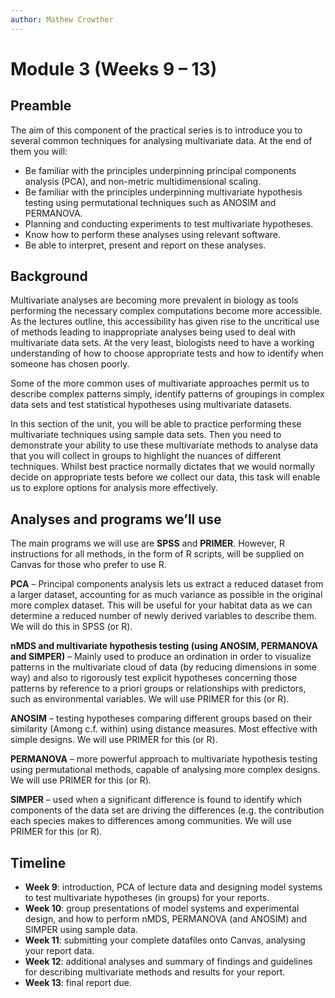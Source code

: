 ```yaml
---
author: Mathew Crowther
---
```

# **Module 3 (Weeks 9 -- 13)** {.unnumbered}

## Preamble
The aim of this component of the practical series is to introduce you to several common techniques for analysing multivariate data. At the end of them you will:

- Be familiar with the principles underpinning principal components analysis (PCA), and non-metric multidimensional scaling.
- Be familiar with the principles underpinning multivariate hypothesis testing using permutational techniques such as ANOSIM and PERMANOVA.
- Planning and conducting experiments to test multivariate hypotheses.
- Know how to perform these analyses using relevant software.
- Be able to interpret, present and report on these analyses. 

## Background 

Multivariate analyses are becoming more prevalent in biology as tools performing the necessary complex computations become more accessible. As the lectures outline, this accessibility has given rise to the uncritical use of methods leading to inappropriate analyses being used to deal with multivariate data sets. At the very least, biologists need to have a working understanding of how to choose appropriate tests and how to identify when someone has chosen poorly.

Some of the more common uses of multivariate approaches permit us to describe complex patterns simply, identify patterns of groupings in complex data sets and test statistical hypotheses using multivariate datasets. 

In this section of the unit, you will be able to practice performing these multivariate techniques using sample data sets. Then you need to demonstrate your ability to use these multivariate methods to analyse data that you will collect in groups to highlight the nuances of different techniques. Whilst best practice normally dictates that we would normally decide on appropriate tests before we collect our data, this task will enable us to explore options for analysis more effectively. 

## Analyses and programs we’ll use
The main programs we will use are **SPSS** and **PRIMER**. However, R instructions for all methods, in the form of R scripts, will be supplied on Canvas for those who prefer to use R.

**PCA** -- Principal components analysis lets us extract a reduced dataset from a larger dataset, accounting for as much variance as possible in the original more complex dataset. This will be useful for your habitat data as we can determine a reduced number of newly derived variables to describe them. We will do this in SPSS (or R). 

**nMDS and multivariate hypothesis testing (using ANOSIM, PERMANOVA and SIMPER)** -- Mainly used to produce an ordination in order to visualize patterns in the multivariate cloud of data (by reducing dimensions in some way) and also to rigorously test explicit hypotheses concerning those patterns by reference to a priori groups or relationships with predictors, such as environmental variables. We will use PRIMER for this (or R).

**ANOSIM** -- testing hypotheses comparing different groups based on their similarity (Among c.f. within) using distance measures. Most effective with simple designs. We will use PRIMER for this (or R).

**PERMANOVA** -- more powerful approach to multivariate hypothesis testing using permutational methods, capable of analysing more complex designs. We will use PRIMER for this (or R).

**SIMPER** --  used when a significant difference is found to identify which components of the data set are driving the differences (e.g. the contribution each species makes to differences among communities. We will use PRIMER for this (or R).

## Timeline

- **Week 9**: introduction, PCA of lecture data and designing model systems to test multivariate hypotheses (in groups) for your reports. 
- **Week 10**: group presentations of model systems and experimental design, and how to perform nMDS, PERMANOVA (and ANOSIM) and SIMPER using sample data.
- **Week 11**: submitting your complete datafiles onto Canvas, analysing your report data.
- **Week 12**: additional analyses and summary of findings and guidelines for describing multivariate methods and results for your report.
- **Week 13**: final report due.
